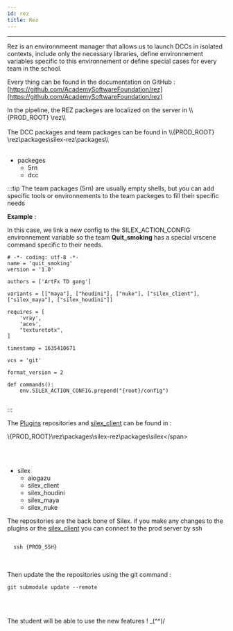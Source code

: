 ```yaml
---
id: rez
title: Rez
---
```



---

Rez is an environnmeent manager that allows us to launch DCCs in isolated contexts, include only the necessary libraries, define environnement variables specific to this environnement or define special cases for every team in the school.

Every thing can be found in the documentation on GitHub : [https://github.com/AcademySoftwareFoundation/rez](https://github.com/AcademySoftwareFoundation/rez)

<span>
  In the pipeline, the REZ packeges are localized on the server in \\{PROD_ROOT}
  \rez\\
</span>

<br />
<br />

<span>
  The DCC packages and team packages can be found in \\{PROD_ROOT}
  \rez\packages\silex-rez\packages\\
</span>

<br />
<br />

- packeges
  - 5rn
  - dcc

:::tip
The team packages (5rn) are usually empty shells, but you can add specific tools or environnements to the team packeges to fill their specific needs

**Example** :

In this case, we link a new config to the SILEX_ACTION_CONFIG environnement variable so the team **Quit_smoking** has a special vrscene command specific to their needs.

```
# -*- coding: utf-8 -*-
name = 'quit_smoking'
version = '1.0'

authors = ['ArtFx TD gang']

variants = [["maya"], ["houdini"], ["nuke"], ["silex_client"], ["silex_maya"], ["silex_houdini"]]

requires = [
    'vray',
    'aces',
    "texturetotx",
]

timestamp = 1635410671

vcs = 'git'

format_version = 2

def commands():
    env.SILEX_ACTION_CONFIG.prepend("{root}/config")


```

:::

The [Plugins](../Plugins/Plugins.md) repositories and [silex_client](../Client/client.md) can be found in :

<span>\\{PROD_ROOT}\rez\packages\silex-rez\packages\silex\</span>

<br />
<br />

- silex
  - aiogazu
  - silex_client
  - silex_houdini
  - silex_maya
  - silex_nuke

The repositories are the back bone of Silex. if you make any changes to the plugins or the [silex_client](../Client/client.md) you can connect to the prod server by ssh

<code>
  <span>ssh {PROD_SSH}</span>
</code>

<br />
<br />

Then update the the repositories using the git command :

<code>git submodule update --remote</code>

<br />
<br />

The student will be able to use the new features ! \_(^^)/
